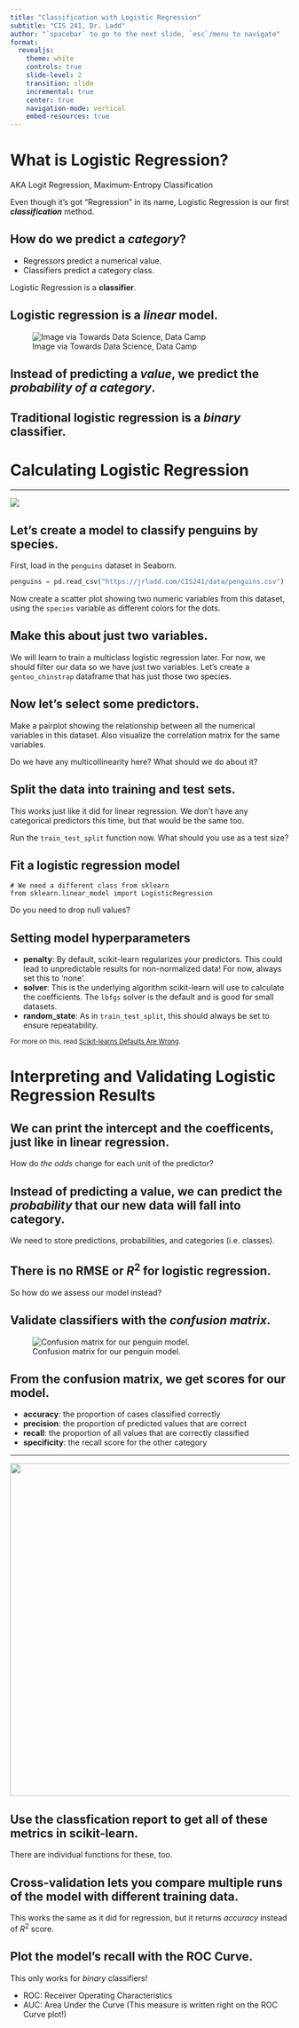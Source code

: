 ```yaml
---
title: "Classification with Logistic Regression"
subtitle: "CIS 241, Dr. Ladd"
author: "`spacebar` to go to the next slide, `esc`/menu to navigate"
format:
  revealjs:
    theme: white
    controls: true
    slide-level: 2
    transition: slide
    incremental: true
    center: true
    navigation-mode: vertical
    embed-resources: true
---
```


# What is Logistic Regression?

AKA Logit Regression, Maximum-Entropy Classification

Even though it's got "Regression" in its name, Logistic Regression is our first ***classification*** method.

## How do we predict a *category*?

- Regressors predict a numerical value.
- Classifiers predict a category class.

Logistic Regression is a **classifier**.

## Logistic regression is a *linear* model.

![Image via Towards Data Science, Data Camp](img/linear_v_logit.jpeg)

## Instead of predicting a *value*, we predict the *probability of a category*.

## Traditional logistic regression is a *binary* classifier.

# Calculating Logistic Regression

---

![](img/penguins.jpg)

## Let's create a model to classify penguins by species.

First, load in the `penguins` dataset in Seaborn. 

```python
penguins = pd.read_csv("https://jrladd.com/CIS241/data/penguins.csv")
```

Now create a scatter plot showing two numeric variables from this dataset, using the `species` variable as different colors for the dots.

## Make this about just two variables.

We will learn to train a multiclass logistic regression later. For now, we should filter our data so we have just two variables. Let's create a `gentoo_chinstrap` dataframe that has just those two species.

## Now let's select some predictors.

Make a pairplot showing the relationship between all the numerical variables in this dataset. Also visualize the correlation matrix for the same variables.

Do we have any multicollinearity here? What should we do about it?

## Split the data into training and test sets.

This works just like it did for linear regression. We don't have any categorical predictors this time, but that would be the same too.

Run the `train_test_split` function now. What should you use as a test size?

## Fit a logistic regression model

```.python
# We need a different class from sklearn
from sklearn.linear_model import LogisticRegression
```

Do you need to drop null values?

## Setting model hyperparameters

- **penalty**: By default, scikit-learn regularizes your predictors. This could lead to unpredictable results for non-normalized data! For now, always set this to 'none'.
- **solver**: This is the underlying algorithm scikit-learn will use to calculate the coefficients. The `lbfgs` solver is the default and is good for small datasets.
- **random_state**: As in `train_test_split`, this should always be set to ensure repeatability.

<small>For more on this, read [Scikit-learns Defaults Are Wrong](https://ryxcommar.com/2019/08/30/scikit-learns-defaults-are-wrong/).</small>

# Interpreting and Validating Logistic Regression Results

## We can print the intercept and the coefficents, just like in linear regression.

How do *the odds* change for each unit of the predictor?

## Instead of predicting a value, we can predict the *probability* that our new data will fall into category.

We need to store predictions, probabilities, and categories (i.e. classes).

## There is no RMSE or $R^{2}$ for logistic regression.

So how do we assess our model instead?

## Validate classifiers with the *confusion matrix*.

![Confusion matrix for our penguin model.](img/confusion_altair.png)


## From the confusion matrix, we get scores for our model.

- **accuracy**: the proportion of cases classified correctly
- **precision**: the proportion of predicted values that are correct
- **recall**: the proportion of all values that are correctly classified
- **specificity**: the recall score for the other category

---

![](img/precision_recall.svg){height=600px}

## Use the classfication report to get all of these metrics in scikit-learn.

There are individual functions for these, too.

## Cross-validation lets you compare multiple runs of the model with different training data.

This works the same as it did for regression, but it returns *accuracy* instead of $R^2$ score.

## Plot the model's recall with the ROC Curve.

This only works for *binary* classifiers!

- ROC: Receiver Operating Characteristics
- AUC: Area Under the Curve (This measure is written right on the ROC Curve plot!)
